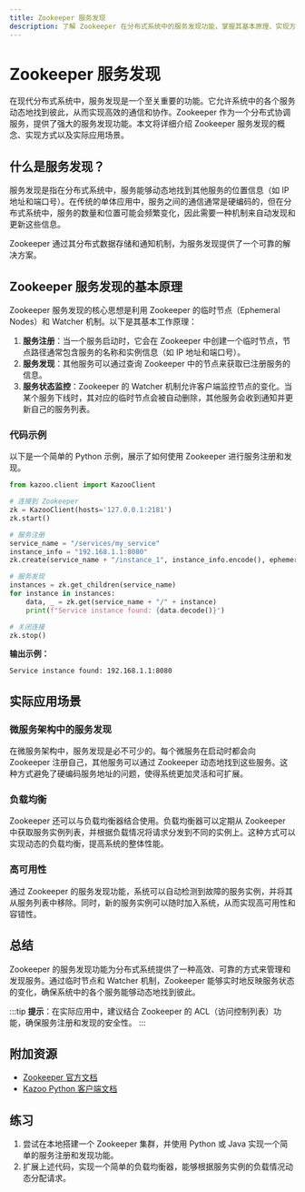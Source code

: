 ```yaml
---
title: Zookeeper 服务发现
description: 了解 Zookeeper 在分布式系统中的服务发现功能，掌握其基本原理、实现方式以及实际应用场景。
---
```


# Zookeeper 服务发现

在现代分布式系统中，服务发现是一个至关重要的功能。它允许系统中的各个服务动态地找到彼此，从而实现高效的通信和协作。Zookeeper 作为一个分布式协调服务，提供了强大的服务发现功能。本文将详细介绍 Zookeeper 服务发现的概念、实现方式以及实际应用场景。

## 什么是服务发现？

服务发现是指在分布式系统中，服务能够动态地找到其他服务的位置信息（如 IP 地址和端口号）。在传统的单体应用中，服务之间的通信通常是硬编码的，但在分布式系统中，服务的数量和位置可能会频繁变化，因此需要一种机制来自动发现和更新这些信息。

Zookeeper 通过其分布式数据存储和通知机制，为服务发现提供了一个可靠的解决方案。

## Zookeeper 服务发现的基本原理

Zookeeper 服务发现的核心思想是利用 Zookeeper 的临时节点（Ephemeral Nodes）和 Watcher 机制。以下是其基本工作原理：

1. **服务注册**：当一个服务启动时，它会在 Zookeeper 中创建一个临时节点，节点路径通常包含服务的名称和实例信息（如 IP 地址和端口号）。
2. **服务发现**：其他服务可以通过查询 Zookeeper 中的节点来获取已注册服务的信息。
3. **服务状态监控**：Zookeeper 的 Watcher 机制允许客户端监控节点的变化。当某个服务下线时，其对应的临时节点会被自动删除，其他服务会收到通知并更新自己的服务列表。

### 代码示例

以下是一个简单的 Python 示例，展示了如何使用 Zookeeper 进行服务注册和发现。

```python
from kazoo.client import KazooClient

# 连接到 Zookeeper
zk = KazooClient(hosts='127.0.0.1:2181')
zk.start()

# 服务注册
service_name = "/services/my_service"
instance_info = "192.168.1.1:8080"
zk.create(service_name + "/instance_1", instance_info.encode(), ephemeral=True)

# 服务发现
instances = zk.get_children(service_name)
for instance in instances:
    data, _ = zk.get(service_name + "/" + instance)
    print(f"Service instance found: {data.decode()}")

# 关闭连接
zk.stop()
```

**输出示例：**
```
Service instance found: 192.168.1.1:8080
```

## 实际应用场景

### 微服务架构中的服务发现

在微服务架构中，服务发现是必不可少的。每个微服务在启动时都会向 Zookeeper 注册自己，其他服务可以通过 Zookeeper 动态地找到这些服务。这种方式避免了硬编码服务地址的问题，使得系统更加灵活和可扩展。

### 负载均衡

Zookeeper 还可以与负载均衡器结合使用。负载均衡器可以定期从 Zookeeper 中获取服务实例列表，并根据负载情况将请求分发到不同的实例上。这种方式可以实现动态的负载均衡，提高系统的整体性能。

### 高可用性

通过 Zookeeper 的服务发现功能，系统可以自动检测到故障的服务实例，并将其从服务列表中移除。同时，新的服务实例可以随时加入系统，从而实现高可用性和容错性。

## 总结

Zookeeper 的服务发现功能为分布式系统提供了一种高效、可靠的方式来管理和发现服务。通过临时节点和 Watcher 机制，Zookeeper 能够实时地反映服务状态的变化，确保系统中的各个服务能够动态地找到彼此。

:::tip
**提示**：在实际应用中，建议结合 Zookeeper 的 ACL（访问控制列表）功能，确保服务注册和发现的安全性。
:::

## 附加资源

- [Zookeeper 官方文档](https://zookeeper.apache.org/doc/current/)
- [Kazoo Python 客户端文档](https://kazoo.readthedocs.io/en/latest/)

## 练习

1. 尝试在本地搭建一个 Zookeeper 集群，并使用 Python 或 Java 实现一个简单的服务注册和发现功能。
2. 扩展上述代码，实现一个简单的负载均衡器，能够根据服务实例的负载情况动态分配请求。
